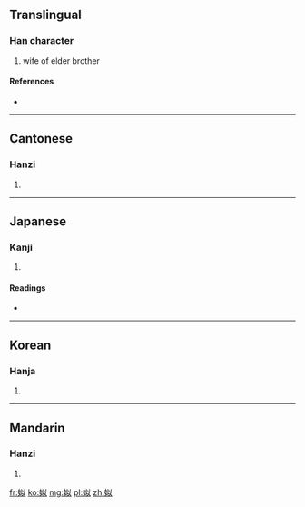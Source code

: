 ==Translingual==

===Han character===
{{Han char|rn=38|rad=女|as=05|sn=8|four=4840<sub>0</sub>|canj=女女戈人 (VVIO)}}

# wife of elder brother

====References====
* {{Han ref|kx=0259.030|dkj=06177|dj=0524.080|hdz=21034.030|uh=59D2|ud=22994|bh=A971|bd=43377}}

----

==Cantonese==

===Hanzi===
{{yue-hanzi|jyut=|y=chi5}}

# {{defn|Cantonese|sort=女05}}

----

==Japanese==

===Kanji===
{{ja-kanji|grade=|rs=女05}}

# {{defn|Japanese|sort=女05}}

====Readings====
* {{ja-readings|on=[[し]] (shi), [[じ]] (ji)|kun=[[あね]] (ane)}}

----

==Korean==

===Hanja===
{{ko-hanja|hangeul=사|rv=sa|mr=sa}}

# {{defn|Korean|sort=女05}}

----

==Mandarin==

===Hanzi===
{{cmn-hanzi|pin=[[sì]] ([[si4]])|wg=ssu<sup>4</sup>}}

# {{defn|Mandarin|sort=女05}}

[[fr:姒]]
[[ko:姒]]
[[mg:姒]]
[[pl:姒]]
[[zh:姒]]